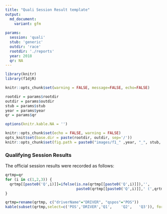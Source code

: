 ```yaml
---
title: "Quali Session Result template"
output:
  md_document:
    variant: gfm
    
params:
  session: 'quali'
  stub: 'generic'
  outdir: 'race'
  rootdir: './reports'
  year: 2018
  qr: NA
---
```


```r
library(knitr)
library(f1djR)

knitr::opts_chunk$set(warning = FALSE, message=FALSE, echo=FALSE)

rootdir = params$rootdir
outdir = params$outdir
stub = params$stub
year = params$year
qr = params$qr

options(knitr.kable.NA = '')
```

```r
knitr::opts_chunk$set(echo = FALSE, warning = FALSE)
opts_knit$set(base.dir = paste(rootdir, outdir, sep='/'))
knitr::opts_chunk$set(fig.path = paste0("images/f1_" ,year, "_", stub, "-"))
```

### Qualifying Session Results

The official session results were recorded as follows:
```r
qrtmp=qr
for (i in c(1,2,3)) {
  qrtmp[[paste0('Q',i)]]=ifelse(is.na(qrtmp[[paste0('Q',i)]]),'',
                                paste0(qrtmp[[paste0('Q',i)]],' (',qrtmp[[paste0('q',i,'pos')]],')'))
}

qrtmp=rename(qrtmp, c("driverName"="DRIVER", "qspos"="POS"))
kable(subset(qrtmp,select=c('POS','DRIVER','Q1',	'Q2',	'Q3')), format='markdown',row.names = FALSE)
```
